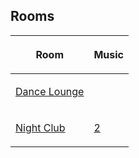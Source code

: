 {{CPW|Valentine's Day Celebration|Valentine's Day Celebration}}

==Rooms==
{|class="wikitable" style="margin: 1em auto;"
!Room!!Music
|-
|[[Media:ArtworkRooms0214Lounge.swf|Dance Lounge]]||{{n/a|?}}
|-
|[[Media:ArtworkRooms0214Dance.swf|Night Club]]||[[Media:Music2.swf|2]]
|}

{{Events}}